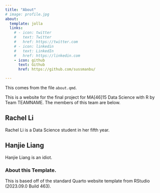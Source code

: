 ```yaml
---
title: "About"
# image: profile.jpg
about:
  template: jolla
  links:
    # - icon: twitter
    #   text: Twitter
    #   href: https://twitter.com
    # - icon: linkedin
    #   text: LinkedIn
    #   href: https://linkedin.com
    - icon: github
      text: Github
      href: https://github.com/sussmanbu/

---
```



This comes from the file `about.qmd`.

This is a website for the final project for MA[46]15 Data Science with R by Team TEAMNAME.
The members of this team are below.

## Rachel Li 

Rachel Li is a Data Science student in her fifth year. 

## Hanjie Liang

Hanjie Liang is an idiot.

<!-- Please leave in the information below -->

### About this Template.

This is based off of the standard Quarto website template from RStudio (2023.09.0 Build 463).
